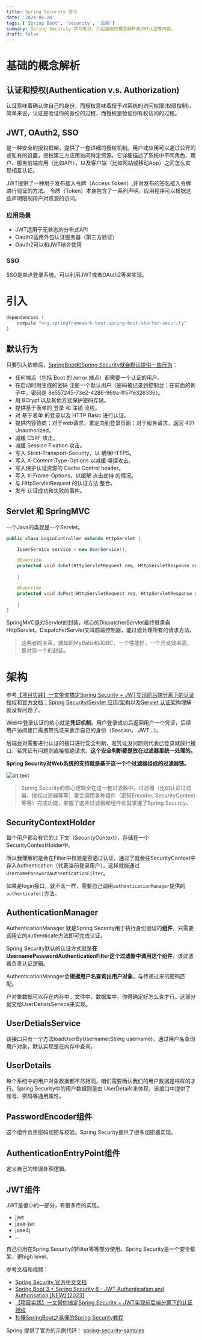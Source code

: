 ```yaml
---
title: Spring Securoty 学习
date: '2024-05-28'
tags: ['Spring Boot', 'security', '后端']
summary: Spring Security 学习笔记，介绍基础的概念解析和JWT认证等内容。
draft: false
---
```


# 基础的概念解析

## 认证和授权(Authentication v.s. Authorization)

认证意味着确认你自己的身份，而授权意味着授予对系统的访问权限(权限控制)。简单来说，认证是验证你的身份的过程，而授权是验证你有权访问的过程。

## JWT, OAuth2, SSO

是一种安全的授权框架，提供了一套详细的授权机制。用户或应用可以通过公开的或私有的设置，授权第三方应用访问特定资源。它详细描述了系统中不同角色、用户、服务前端应用（比如API），以及客户端（比如网站或移动App）之间怎么实现相互认证。

JWT提供了一种用于发布接入令牌（Access Token）,并对发布的签名接入令牌进行验证的方法。 令牌（Token）本身包含了一系列声明，应用程序可以根据这些声明限制用户对资源的访问。

### 应用场景
- JWT适用于无状态的分布式API
- Oauth2适用外包认证服务器（第三方验证）
- Oauth2可以和JWT结合使用

### SSO
SSO是单点登录系统。可以利用JWT或者OAuth2等来实现。

# 引入
```gradle
dependencies {
	compile "org.springframework.boot:spring-boot-starter-security"
}
```

## 默认行为
只要引入依赖后，[SpringBoot和Spring Security就会默认提供一些行为](https://springdoc.cn/spring-security/servlet/getting-started.html#servlet-hello-auto-configuration)：

- 任何端点（包括 Boot 的 /error 端点）都需要一个认证的用户。
- 在启动时用生成的密码 注册一个默认用户（密码被记录到控制台；在前面的例子中，密码是 8e557245-73e2-4286-969a-ff57fe326336）。
- 用 BCrypt 以及其他方式保护密码存储。
- 提供基于表单的 登录 和 注销 流程。
- 对 基于表单 的登录以及 HTTP Basic 进行认证。
- 提供内容协商；对于web请求，重定向到登录页面；对于服务请求，返回 401 Unauthorized。
- 减缓 CSRF 攻击。
- 减缓 Session Fixation 攻击。
- 写入 Strict-Transport-Security，以 确保HTTPS。
- 写入 X-Content-Type-Options 以减缓 嗅探攻击。
- 写入保护认证资源的 Cache Control header。
- 写入 X-Frame-Options，以缓解 点击劫持 的情况。
- 与 HttpServletRequest 的认证方法 整合。
- 发布 认证成功和失败的事件。

## Servlet 和 SpringMVC

一个Java的类就是一个Servlet。

```java
public class LoginController extends HttpServlet {

    IUserService service = new UserService();

    @Override
    protected void doGet(HttpServletRequest req, HttpServletResponse resp) throws ServletException, IOException {
        
    }

    @Override
    protected void doPost(HttpServletRequest req, HttpServletResponse resp) throws ServletException, IOException {
        
    }
}

```

SpringMVC是对Servlet的封装，核心的DispatcherServlet最终继承自HttpServlet。DispatcherServlet又叫前端控制器，能过滤处理所有的请求方法。

> 这两者的关系，就如同MyBatis和JDBC，一个性能好，一个开发效率高，是对另一个的封装。

# 架构
参考[【项目实践】一文带你搞定Spring Security + JWT实现前后端分离下的认证授权](https://zhuanlan.zhihu.com/p/342755411)和[官方文档：Spring Security/Servlet 应用/架构](https://springdoc.cn/spring-security/servlet/architecture.html)以及[Servlet 认证架构](https://springdoc.cn/spring-security/servlet/authentication/architecture.html)理解就没有问题了。

Web中登录认证的核心就是**凭证机制**。用户登录成功后返回用户一个凭证，后续用户访问接口需携带凭证来表示自己的身份（Session， JWT...）。

后端会对需要进行认证的接口进行安全判断，若凭证没问题则代表已登录就放行接口，若凭证有问题则直接拒绝请求。**这个安全判断都是放在过滤器里统一处理的。**

**Spring Security对Web系统的支持就是基于这一个个过滤器组成的过滤器链。**

![alt text](/static/images/blog/multi-securityfilterchain.png)

> Spring Security的核心逻辑全在这一套过滤器中，过滤器（比如认证过滤器，授权过滤器等等）里会调用各种组件（密码Encoder, SecurityContext等等）完成功能，掌握了这些过滤器和组件你就掌握了Spring Security。

## SecurityContextHolder
每个用户都会有它的上下文（SecurityContext），存储在一个SecurityContextHolder中。

所以我理解的是会在Filter中校验是否通过认证，通过了就会往SecurityContext中存入Authentication（代表当前登录用户），这样就能通过`UsernamePasswordAuthenticationFilter`。

如果是login接口，就不太一样，需要自己调用`authenticationManager`提供的`authenticate()`方法。

## AuthenticationManager
AuthenticationManager 就是Spring Security用于执行身份验证的**组件**，只需要调用它的authenticate方法即可完成认证。

Spring Security默认的认证方式就是**在UsernamePasswordAuthenticationFilter这个过滤器中调用这个组件**，该过滤器负责认证逻辑。

AuthenticationManager会**根据用户名查询出用户对象**，与传递过来的密码匹配。

户对象数据可以存在内存中、文件中、数据库中，你得确定好怎么查才行。这部分就交给UserDetialsService来实现。

## UserDetialsService
该接口只有一个方法loadUserByUsername(String username)，通过用户名查询用户对象，默认实现是在内存中查询。

## UserDetails
每个系统中的用户对象数据都不尽相同，咱们需要确认我们的用户数据是啥样的才行。Spring Security中的用户数据则是由 UserDetails来体现，该接口中提供了账号、密码等通用属性。

## PasswordEncoder组件
这个组件负责密码加密与校验。Spring Security提供了很多加密器实现。

## AuthenticationEntryPoint组件
定义自己的错误处理逻辑。

## JWT组件
JWT是很小的一部分，有很多库的实现。

- jjwt
- java-jwt
- jose4j
- ...

自己引用在Spring Security的Filter等等部分使用。Spring Security是一个安全框架，更high level。

参考文档和视频：
- [Spring Security 官方中文文档](https://springdoc.cn/spring-security/servlet/architecture.html)
- [Spring Boot 3 + Spring Security 6 - JWT Authentication and Authorisation [NEW] [2023]](https://youtu.be/KxqlJblhzfI?si=wzzJWlUpDnVNcQ5E)
- [【项目实践】一文带你搞定Spring Security + JWT实现前后端分离下的认证授权](https://zhuanlan.zhihu.com/p/342755411)
- [秒懂SpringBoot之易懂的Spring Security教程](https://zhuanlan.zhihu.com/p/625403750)

Spring 提供了官方的示例代码： [spring-security-samples](https://github.com/spring-projects/spring-security-samples/tree/main)
